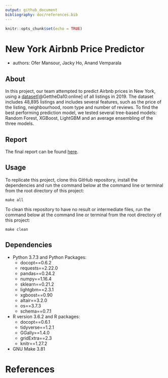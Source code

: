 ```yaml
---
output: github_document
bibliography: doc/references.bib
---
```


```r
knitr::opts_chunk$set(echo = TRUE)
```

# New York Airbnb Price Predictor
- authors: Ofer Mansour, Jacky Ho, Anand Vemparala 

## About

In this project, our team attempted to predict Airbnb prices in New York, using a [dataset](http://insideairbnb.com/get-the-data.html)[@GettheDa10:online] of all listings in 2019. The dataset includes 48,895  listings and includes several features, such as the price of the listing, neighbourhood, room type and number of reviews. To find the best performing prediction model, we tested several tree-based models: Random Forest, XGBoost, LightGBM and an average ensembling of the three models. 


## Report

The final report can be found [here](https://github.com/UBC-MDS/DSCI_522_Group405/blob/master/doc/final_report.md).


## Usage

To replicate this project, clone this GitHub repository, install the dependencies and run the command below at the command line or terminal from the root directory of this project:

```
make all
```

To clean this repository to have no result or intermediate files, run the command below at the command line or terminal from the root directory of this project:

```
make clean
```

## Dependencies

- Python 3.7.3 and Python Packages:
  - docopt==0.6.2  
  - requests==2.22.0  
  - pandas==0.24.2   
  - numpy==1.16.4  
  - sklearn==0.21.2  
  - lightgbm==2.3.1  
  - xgboost==0.90  
  - altair==3.2.0
  - os==3.7.3
  - schema==0.7.1
- R version 3.6.2 and R packages:
  - docopt==0.6.1   
  - tidyverse==1.2.1  
  - GGally==1.4.0  
  - gridExtra==2.3  
  - knitr==1.27.2  
- GNU Make 3.81  

# References